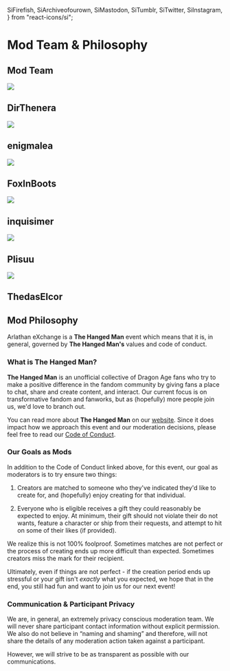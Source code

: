   SiFirefish,
  SiArchiveofourown,
  SiMastodon,
  SiTumblr,
  SiTwitter,
  SiInstagram,
} from "react-icons/si";

# Mod Team & Philosophy

## Mod Team

<div className="mods padding--lg">

<div>
  <div className="avatar">
    <img
      className="avatar__photo avatar__photo--lg"
      src="/img/mods/dirthenera.png"
    />
    <div className="avatar__intro">
      <h2 className="avatar__name mod__name">DirThenera</h2>
      <small className="avatar__subtitle">
        <a href="https://ao3.org/users/dirthenera" title="AO3">
          <SiArchiveofourown />
        </a>
        <a href="https://dirthenera.tumblr.com/" title="Tumblr">
          <SiTumblr />
        </a>
      </small>
    </div>
  </div>
</div>

<div>
  <div className="avatar">
    <img className="avatar__photo avatar__photo--lg" src="/img/mods/enig.png" />
    <div className="avatar__intro">
      <h2 className="avatar__name mod__name">enigmalea</h2>
      <small className="avatar__subtitle">
        <a href="https://enigmalea.quest/" title="Website">
          <FaLink />
        </a>
        <a href="https://ao3.org/users/enigmalea" title="AO3">
          <SiArchiveofourown />
        </a>
        <a href="https://enigmalea.tumblr.com/" title="Tumblr">
          <SiTumblr />
        </a>
        <a href="https://easymode.im/@enigmalea" title="FireFish">
          <SiFirefish />
        </a>
      </small>
    </div>
  </div>
</div>

<div>
  <div className="avatar">
    <img className="avatar__photo avatar__photo--lg" src="/img/mods/fox.png" />
    <div className="avatar__intro">
      <h2 className="avatar__name mod__name">FoxInBoots</h2>
      <small className="avatar__subtitle">
        <a href="https://thefoxinboots.tumblr.com/" title="Tumblr">
          <SiTumblr />
        </a>
        <a href="https://twitter.com/TheFoxInBoots" title="Twitter">
          <SiTwitter />
        </a>
        <a href="https://mastodon.gamedev.place/@foxinboots" title="Mastodon">
          <SiMastodon />
        </a>
        <a href="https://ao3.org/users/FoxInBoots" title="AO3">
          <SiArchiveofourown />
        </a>
      </small>
    </div>
  </div>
</div>

<div>
  <div className="avatar">
    <img className="avatar__photo avatar__photo--lg" src="/img/mods/mer.png" />
    <div className="avatar__intro">
      <h2 className="avatar__name mod__name">inquisimer</h2>
      <small className="avatar__subtitle">
        <a href="https://ao3.org/users/inquisimer" title="AO3">
          <SiArchiveofourown />
        </a>
        <a href="https://inquisimer.tumblr.com/" title="Tumblr">
          <SiTumblr />
        </a>
      </small>
    </div>
  </div>
</div>

<div>
  <div className="avatar">
    <img
      className="avatar__photo avatar__photo--lg"
      src="/img/mods/plisuu.png"
    />
    <div className="avatar__intro">
      <h2 className="avatar__name mod__name">Plisuu</h2>
      <small className="avatar__subtitle">
        <a href="https://ao3.org/users/plisuu" title="AO3">
          <SiArchiveofourown />
        </a>
        <a href="https://plisuu.tumblr.com/" title="Tumblr">
          <SiTumblr />
        </a>
      </small>
    </div>
  </div>
</div>

<div>
  <div className="avatar">
    <img
      className="avatar__photo avatar__photo--lg"
      src="/img/mods/thedaselcor.png"
    />
    <div className="avatar__intro">
      <h2 className="avatar__name mod__name">ThedasElcor</h2>
      <small className="avatar__subtitle">
        <a href="https://ao3.org/users/ThedasElcor" title="AO3">
          <SiArchiveofourown />
        </a>
        <a href="https://instagram.com/ThedasElcor" title="Instagram">
          <SiInstagram />
        </a>
      </small>
    </div>
  </div>
</div>

</div>

## Mod Philosophy

Arlathan eXchange is a **The Hanged Man** event which means that it is, in
general, governed by **The Hanged Man's** values and code of conduct.

### What is The Hanged Man?

**The Hanged Man** is an unofficial collective of Dragon Age fans who try to
make a positive difference in the fandom community by giving fans a place to
chat, share and create content, and interact. Our current focus is on
transformative fandom and fanworks, but as (hopefully) more people join us, we'd
love to branch out.

You can read more about **The Hanged Man** on our
[website](https://thehangedmanpub.netlify.app). Since it does impact how we
approach this event and our moderation decisions, please feel free to read our
[Code of Conduct](https://thehangedmanpub.netlify.app/code_of_conduct).

### Our Goals as Mods

In addition to the Code of Conduct linked above, for this event, our goal as
moderators is to try ensure two things:

1. Creators are matched to someone who they've indicated they'd like to create
   for, and (hopefully) enjoy creating for that individual.

2. Everyone who is eligible receives a gift they could reasonably be expected to
   enjoy. At minimum, their gift should not violate their do not wants, feature
   a character or ship from their requests, and attempt to hit on some of their
   likes (if provided).

We realize this is not 100% foolproof. Sometimes matches are not perfect or the
process of creating ends up more difficult than expected. Sometimes creators
miss the mark for their recipient.

Ultimately, even if things are not perfect - if the creation period ends up
stressful or your gift isn't _exactly_ what you expected, we hope that in the
end, you still had fun and want to join us for our next event!

### Communication & Participant Privacy

We are, in general, an extremely privacy conscious moderation team. We will
never share participant contact information without explicit permission. We also
do not believe in “naming and shaming” and therefore, will not share the details
of any moderation action taken against a participant.

However, we will strive to be as transparent as possible with our
communications.
